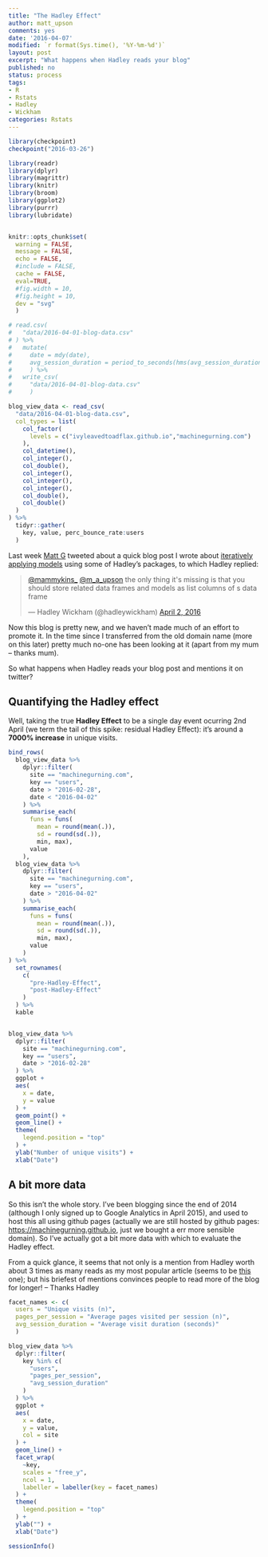 ```yaml
---
title: "The Hadley Effect"
author: matt_upson
comments: yes
date: '2016-04-07'
modified: `r format(Sys.time(), '%Y-%m-%d')`
layout: post
excerpt: "What happens when Hadley reads your blog"
published: no
status: process
tags:
- R
- Rstats
- Hadley
- Wickham
categories: Rstats
---
```


```r

library(checkpoint)
checkpoint("2016-03-26")

library(readr)
library(dplyr)
library(magrittr)
library(knitr)
library(broom)
library(ggplot2)
library(purrr)
library(lubridate)


knitr::opts_chunk$set(
  warning = FALSE, 
  message = FALSE,
  echo = FALSE,
  #include = FALSE,
  cache = FALSE,
  eval=TRUE,
  #fig.width = 10,
  #fig.height = 10,
  dev = "svg"
  )


```

```r

# read.csv(
#   "data/2016-04-01-blog-data.csv"
# ) %>% 
#   mutate(
#     date = mdy(date),
#     avg_session_duration = period_to_seconds(hms(avg_session_duration))
#     ) %>%
#   write_csv(
#     "data/2016-04-01-blog-data.csv"
#     )

blog_view_data <- read_csv(
  "data/2016-04-01-blog-data.csv",
  col_types = list(
    col_factor(
      levels = c("ivyleavedtoadflax.github.io","machinegurning.com")
    ),
    col_datetime(),
    col_integer(),
    col_double(),
    col_integer(),
    col_integer(),
    col_integer(),
    col_double(),
    col_double()
  )
) %>%
  tidyr::gather(
    key, value, perc_bounce_rate:users
  )


```

Last week [Matt G](https://twitter.com/mammykins_) tweeted about a quick blog post I wrote about [iteratively applying models](../iterating/) using some of Hadley's packages, to which Hadley replied:

<blockquote class="twitter-tweet" data-lang="en"><p lang="en" dir="ltr"><a href="https://twitter.com/mammykins_">@mammykins_</a> <a href="https://twitter.com/m_a_upson">@m_a_upson</a> the only thing it&#39;s missing is that you should store related data frames and models as list columns of s data frame</p>&mdash; Hadley Wickham (@hadleywickham) <a href="https://twitter.com/hadleywickham/status/716284174076747777">April 2, 2016</a></blockquote>
<script async src="https://platform.twitter.com/widgets.js" charset="utf-8"></script>

Now this blog is pretty new, and we haven't made much of an effort to promote it.
In the time since I transferred from the old domain name (more on this later) pretty much no-one has been looking at it (apart from my mum -- thanks mum).

So what happens when Hadley reads your blog post and mentions it on twitter?

## Quantifying the Hadley effect

Well, taking the true **Hadley Effect** to be a single day event ocurring 2nd April (we term the tail of this spike: residual Hadley Effect): it's around a **7000% increase** in unique visits. 

```r

bind_rows(
  blog_view_data %>%
    dplyr::filter(
      site == "machinegurning.com",
      key == "users",
      date > "2016-02-28",
      date < "2016-04-02"
    ) %>%
    summarise_each(
      funs = funs(
        mean = round(mean(.)),
        sd = round(sd(.)),
        min, max),
      value
    ),
  blog_view_data %>%
    dplyr::filter(
      site == "machinegurning.com",
      key == "users",
      date > "2016-04-02"
    ) %>%
    summarise_each(
      funs = funs(
        mean = round(mean(.)),
        sd = round(sd(.)),
        min, max),
      value
    )
) %>% 
  set_rownames(
    c(
      "pre-Hadley-Effect",
      "post-Hadley-Effect"
    )
  ) %>%
  kable



```


```r

blog_view_data %>%
  dplyr::filter(
    site == "machinegurning.com",
    key == "users",
    date > "2016-02-28"
  ) %>%
  ggplot +
  aes(
    x = date,
    y = value
  ) +
  geom_point() +
  geom_line() +
  theme(
    legend.position = "top"
  ) +
  ylab("Number of unique visits") +
  xlab("Date")


```

## A bit more data

So this isn't the whole story.
I've been blogging since the end of 2014 (although I only signed up to Google Analytics in April 2015), and used to host this all using github pages (actually we are still hosted by github pages: <https://machinegurning.github.io>, just we bought a err more sensible domain). So I've actually got a bit more data with which to evaluate the Hadley effect.

From a quick glance, it seems that not only is a mention from Hadley worth about 3 times as many reads as my most popular article (seems to be [this]("../cycling-weather/") one); but his briefest of mentions convinces people to read more of the blog for longer! -- Thanks Hadley

```r

facet_names <- c(
  users = "Unique visits (n)",
  pages_per_session = "Average pages visited per session (n)",
  avg_session_duration = "Average visit duration (seconds)"
  )

blog_view_data %>%
  dplyr::filter(
    key %in% c(
      "users",
      "pages_per_session",
      "avg_session_duration"
    )
  ) %>%
  ggplot +
  aes(
    x = date,
    y = value,
    col = site
  ) +
  geom_line() +
  facet_wrap(
    ~key,
    scales = "free_y",
    ncol = 1,
    labeller = labeller(key = facet_names)
  ) +
  theme(
    legend.position = "top"
  ) +
  ylab("") +
  xlab("Date")


```


```r
sessionInfo()
```

